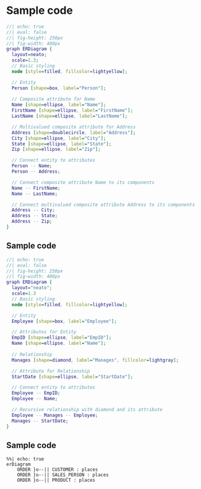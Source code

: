 
# Sample code


```dot
//| echo: true
//| eval: false
//| fig-height: 250px
//| fig-width: 400px
graph ERDiagram {
  layout=neato;
  scale=1.3;
  // Basic styling
  node [style=filled, fillcolor=lightyellow];

  // Entity
  Person [shape=box, label="Person"];
  
  // Composite attribute for Name
  Name [shape=ellipse, label="Name"];
  FirstName [shape=ellipse, label="FirstName"];
  LastName [shape=ellipse, label="LastName"];

  // Multivalued composite attribute for Address
  Address [shape=doublecircle, label="Address"];
  City [shape=ellipse, label="City"];
  State [shape=ellipse, label="State"];
  Zip [shape=ellipse, label="Zip"];

  // Connect entity to attributes
  Person -- Name;
  Person -- Address;

  // Connect composite attribute Name to its components
  Name -- FirstName;
  Name -- LastName;

  // Connect multivalued composite attribute Address to its components
  Address -- City;
  Address -- State;
  Address -- Zip;
}
```

## Sample code


```dot
//| echo: true
//| eval: false
//| fig-height: 250px
//| fig-width: 400px
graph ERDiagram {
  layout="neato";
  scale=1.3
  // Basic styling
  node [style=filled, fillcolor=lightyellow];

  // Entity
  Employee [shape=box, label="Employee"];

  // Attributes for Entity
  EmpID [shape=ellipse, label="EmpID"];
  Name [shape=ellipse, label="Name"];
  
  // Relationship
  Manages [shape=diamond, label="Manages", fillcolor=lightgray];

  // Attribute for Relationship
  StartDate [shape=ellipse, label="StartDate"];

  // Connect entity to attributes
  Employee -- EmpID;
  Employee -- Name;

  // Recursive relationship with diamond and its attribute
  Employee -- Manages -- Employee;
  Manages -- StartDate;
}

```

## Sample code


```mermaid
%%| echo: true
erDiagram
    ORDER }o--|| CUSTOMER : places
    ORDER }o--|| SALES_PERSON : places
    ORDER }o--|| PRODUCT : places

```

